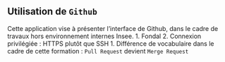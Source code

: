 :::{.callout-tip collapse="true" icon=false}
## Utilisation de `Github`

::: {.incremental}
Cette application vise à présenter l’interface de Github, dans le cadre de travaux hors environnement internes Insee.
1. Fondal
2. Connexion privilégiée : HTTPS plutôt que SSH
1. Différence de vocabulaire dans le cadre de cette formation : `Pull Request` devient `Merge Request`
:::
:::
